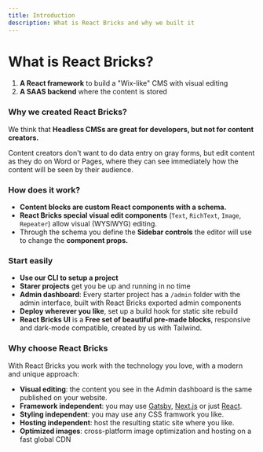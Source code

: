 ```yaml
---
title: Introduction
description: What is React Bricks and why we built it
---
```


# What is React Bricks?

1. **A React framework** to build a "Wix-like" CMS with visual editing
2. **A SAAS backend** where the content is stored

### Why we created React Bricks?

We think that **Headless CMSs are great for developers, but not for content creators.**

Content creators don't want to do data entry on gray forms, but edit content as they do on Word or Pages, where they can see immediately how the content will be seen by their audience.

### How does it work?

- **Content blocks are custom React components with a schema.**
- **React Bricks special visual edit components** (`Text`, `RichText`, `Image`, `Repeater`) allow visual (WYSIWYG) editing.
- Through the schema you define the **Sidebar controls** the editor will use to change the **component props.**

### Start easily

- **Use our CLI to setup a project**
- **Starer projects** get you be up and running in no time
- **Admin dashboard**: Every starter project has a `/admin` folder with the admin interface, built with React Bricks exported admin components
- **Deploy wherever you like**, set up a build hook for static site rebuild
- **React Bricks UI** is a **Free set of beautiful pre-made blocks**, responsive and dark-mode compatible, created by us with Tailwind.

### Why choose React Bricks

With React Bricks you work with the technology you love, with a modern and unique approach:

- **Visual editing**: the content you see in the Admin dashboard is the same published on your website.
- **Framework independent**: you may use [Gatsby](https://www.gatsbyjs.org), [Next.js](https://nextjs.org) or just [React](https://reactjs.org).
- **Styling independent**: you may use any CSS framwork you like.
- **Hosting independent**: host the resulting static site where you like.
- **Optimized images**: cross-platform image optimization and hosting on a fast global CDN
